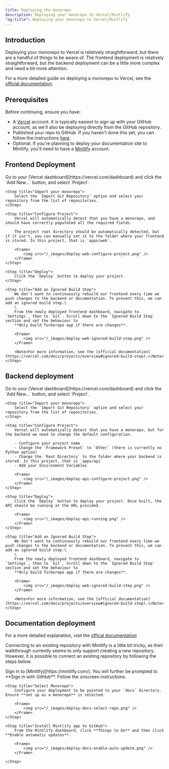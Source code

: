 ```yaml
---
title: Deploying the monorepo
description: Deploying your monorepo to Vercel/Mintlify
"og:title": Deploying your monorepo to Vercel/Mintlify
---
```


## Introduction

Deploying your monorepo to Vercel is relatively straightforward, but there are a handful of things to be aware of. 
The frontend deployment is relatively straightforward, but the backend deployment can be a little more complex and need a bit more attention.

<Note>For a more detailed guide on deploying a monorepo to Vercel, see the [official documentation](https://vercel.com/docs/monorepos/turborepo).</Note>

## Prerequisites
Before continuing, ensure you have:
- A [Vercel](https://vercel.com/) account. It is typically easiest to sign up with your GitHub account, as we'll also be deploying directly from the GitHub repository.
- Published your repo to GitHub. If you haven't done this yet, you can follow the instructions [here](https://docs.github.com/en/get-started/quickstart/create-a-repo).
- Optional. If you're planning to deploy your documentation site to Mintlify, you'll need to have a [Mintlify](https://mintlify.com/) account.

## Frontend Deployment
<Steps>
    <Step title="Add new project in Vercel">
        Go to your [Vercel dashboard](https://vercel.com/dashboard) and click the `Add New...` button, and select `Project`.
    </Step>

    <Step title="Import your monorepo">
        Select the `Import Git Repository` option and select your repository from the list of repositories.
    </Step>

    <Step title="Configure Project">
        Vercel will automatically detect that you have a monorepo, and should have correctly populated all the required fields. 
        
        The project root directory should be automatically detected, but if it isn't, you can manually set it to the folder where your frontend is stored. In this project, that is `apps/web`.

        <Frame>
            <img src="/_images/deploy-web-configure-project.png" />
        </Frame>        
    </Step>    

    <Step title="Deploy">
        Click the `Deploy` button to deploy your project.
    </Step>    

    <Step title="Add an Ignored Build Step">
        We don't want to continuously rebuild our frontend every time we push changes to the backend or documentation. To prevent this, we can add an ignored build step.\
        \
        From the newly deployed frontend dashboard, navigate to `Settings`, then to `Git`. Scroll down to the `Ignored Build Step` section and set the behaviour to 
        **Only build Turborepo app if there are changes**.

        <Frame>
            <img src="/_images/deploy-web-ignored-build-step.png" />
        </Frame>

        <Note>For more information, see the [official documentation](https://vercel.com/docs/projects/overview#ignored-build-step).</Note>
    </Step>
</Steps> 

## Backend deployment
<Steps>
    <Step title="Add new project in Vercel">
        Go to your [Vercel dashboard](https://vercel.com/dashboard) and click the `Add New...` button, and select `Project`.
    </Step>

    <Step title="Import your monorepo">
        Select the `Import Git Repository` option and select your repository from the list of repositories.
    </Step>

    <Step title="Configure Project">
        Vercel will automatically detect that you have a monorepo, but for the backend we need to change the default configuration. 
        
        - Configure your project name
        - Change the `Framework Preset` to `Other` (there is currently no Python option)
        - Change the `Root Directory` to the folder where your backend is stored. In this project, that is `apps/api`
        - Add your Environment Variables

        <Frame>
            <img src="/_images/deploy-api-configure-project.png" />
        </Frame>        
    </Step>    

    <Step title="Deploy">
        Click the `Deploy` button to deploy your project. Once built, the API should be running at the URL provided.

        <Frame>
            <img src="/_images/deploy-api-running.png" />
        </Frame>
    </Step>    

    <Step title="Add an Ignored Build Step">
        We don't want to continuously rebuild our frontend every time we push changes to the backend or documentation. To prevent this, we can add an ignored build step.\
        \
        From the newly deployed frontend dashboard, navigate to `Settings`, then to `Git`. Scroll down to the `Ignored Build Step` section and set the behaviour to 
        **Only build Turborepo app if there are changes**.

        <Frame>
            <img src="/_images/deploy-web-ignored-build-step.png" />
        </Frame>

        <Note>For more information, see the [official documentation](https://vercel.com/docs/projects/overview#ignored-build-step).</Note>
    </Step>
</Steps> 


## Documentation deployment
<Note>For a more detailed explanation, visit the [offical documentation](https://mintlify.com/docs/quickstart)</Note>

Connecting to an existing repository with Mintlify is a little bit tricky, as their walkthrough currently seems to only support creating a new repository. However, it is possible to connect an existing repository by following the steps below.

<Steps>
    <Step title="Sign in to Mintlify">
        Sign in to [Mintlify](https://mintlify.com/). You will further be prompted to **Sign in with GitHub**. Follow the onscreen instructions.
    </Step>

    <Step title="Select Monorepo">
        Configure your deployment to be pointed to your `docs` directory. Ensure **set up as a monorepo** is selected.

        <Frame>
            <img src="/_images/deploy-docs-select-repo.png" />
        </Frame>
    </Step>
   
    <Step title="Install Mintlify app to GitHub">
        From the Mintlify dashboard, click **Things to Do** and then click **Enable automatic updates**.

        <Frame>
            <img src="/_images/deploy-docs-enable-auto-update.png" />
        </Frame>

    </Step>

</Steps> 
